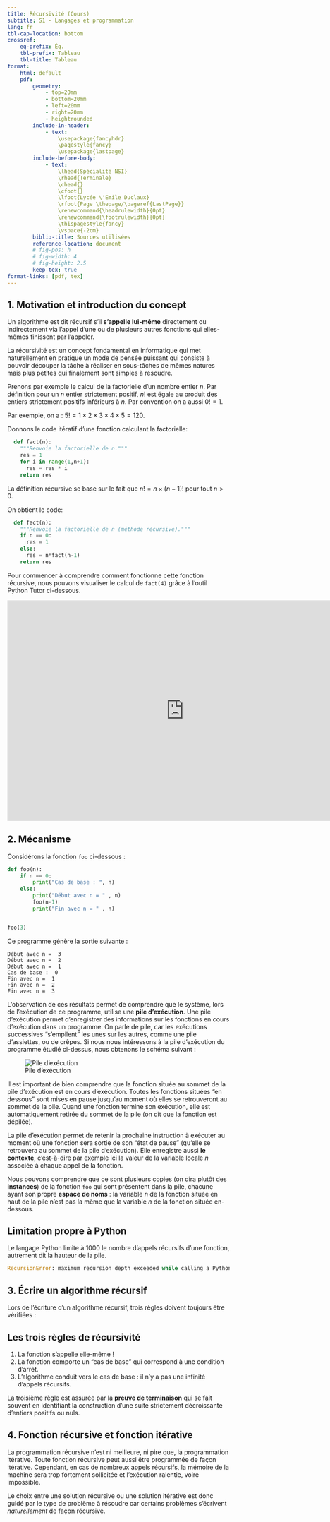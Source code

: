 ```yaml
---
title: Récursivité (Cours)
subtitle: S1 - Langages et programmation
lang: fr
tbl-cap-location: bottom
crossref: 
    eq-prefix: Éq.
    tbl-prefix: Tableau
    tbl-title: Tableau
format:
    html: default
    pdf: 
        geometry:
            - top=20mm
            - bottom=20mm
            - left=20mm
            - right=20mm
            - heightrounded
        include-in-header:
            - text:
                \usepackage{fancyhdr}
                \pagestyle{fancy}
                \usepackage{lastpage}
        include-before-body:
            - text:
                \lhead{Spécialité NSI} 
                \rhead{Terminale}
                \chead{} 
                \cfoot{}
                \lfoot{Lycée \'Emile Duclaux}
                \rfoot{Page \thepage/\pageref{LastPage}}
                \renewcommand{\headrulewidth}{0pt}
                \renewcommand{\footrulewidth}{0pt}
                \thispagestyle{fancy}
                \vspace{-2cm}
        biblio-title: Sources utilisées
        reference-location: document
        # fig-pos: h
        # fig-width: 4
        # fig-height: 2.5
        keep-tex: true
format-links: [pdf, tex]
---
```


## 1. Motivation et introduction du concept

Un algorithme est dit récursif s'il **s'appelle lui-même** directement ou
indirectement via l'appel d'une ou de plusieurs autres fonctions qui
elles-mêmes finissent par l'appeler.

La récursivité est un concept fondamental en informatique qui met
naturellement en pratique un mode de pensée puissant qui consiste à
pouvoir découper la tâche à réaliser en sous-tâches de mêmes natures mais
plus petites qui finalement sont simples à résoudre.

Prenons par exemple le calcul de la factorielle d'un nombre entier $n$.  Par
définition pour un $n$ entier strictement positif, $n!$ est égale au
produit des entiers strictement positifs inférieurs à $n$.  Par
convention on a aussi $0! = 1$.

Par exemple, on a : $5!=1\times 2\times 3\times 4\times 5 = 120$.

Donnons le code itératif d'une fonction calculant la factorielle:

```python
  def fact(n):
    """Renvoie la factorielle de n."""
    res = 1
    for i in range(1,n+1):
      res = res * i  
    return res
```

La définition récursive se base sur le fait que $n! = n\times (n-1)!$ pour
tout $n>0$.

On obtient le code:

```python
  def fact(n):
    """Renvoie la factorielle de n (méthode récursive)."""
    if n == 0:
      res = 1
    else:
      res = n*fact(n-1)
    return res
```

Pour commencer à comprendre comment fonctionne cette fonction récursive, nous pouvons visualiser le calcul de `fact(4)` grâce à l'outil Python Tutor ci-dessous.

<iframe width="800" height="500" frameborder="0" src="https://pythontutor.com/iframe-embed.html#code=def%20fact%28n%29%3A%0A%20%20%20%20%22%22%22Renvoie%20la%20factorielle%20de%20n%20%28m%C3%A9thode%20r%C3%A9cursive%29.%22%22%22%0A%20%20%20%20if%20n%20%3D%3D%200%3A%0A%20%20%20%20%20%20res%20%3D%201%0A%20%20%20%20else%3A%0A%20%20%20%20%20%20res%20%3D%20n*fact%28n-1%29%0A%20%20%20%20return%20res%0A%0A%0Aprint%28fact%284%29%29&codeDivHeight=400&codeDivWidth=350&cumulative=false&curInstr=0&heapPrimitives=nevernest&origin=opt-frontend.js&py=3&rawInputLstJSON=%5B%5D&textReferences=false"> </iframe>

## 2. Mécanisme

Considérons la fonction `foo` ci-dessous :

```python
def foo(n):
    if n == 0:
        print("Cas de base : ", n)
    else:
        print("Début avec n = " , n)
        foo(n-1)
        print("Fin avec n = " , n)


foo(3)
```

Ce programme génère la sortie suivante : 

````pycon
Début avec n =  3
Début avec n =  2
Début avec n =  1
Cas de base :  0
Fin avec n =  1
Fin avec n =  2
Fin avec n =  3
````

L'observation de ces résultats permet de comprendre que le système, lors de l'exécution de ce programme, utilise une **pile d'exécution**. Une pile d'exécution permet d'enregistrer des informations sur les fonctions en cours d'exécution dans un programme. On parle de pile, car les exécutions successives "s'empilent" les unes sur les autres, comme une pile d'assiettes, ou de crêpes. Si nous nous intéressons à la pile d'exécution du programme étudié ci-dessus, nous obtenons le schéma suivant :

![Pile d'exécution](pile_recursive.png)

Il est important de bien comprendre que la fonction située au sommet de la pile d'exécution est en cours d'exécution. Toutes les fonctions situées "en dessous" sont mises en pause jusqu'au moment où elles se retrouveront au sommet de la pile. Quand une fonction termine son exécution, elle est automatiquement retirée du sommet de la pile (on dit que la fonction est dépilée).

La pile d'exécution permet de retenir la prochaine instruction à exécuter au moment où une fonction sera sortie de son "état de pause" (qu'elle se retrouvera au sommet de la pile d'exécution). Elle enregistre aussi **le contexte**, c'est-à-dire par exemple ici la valeur de la variable locale $n$ associée à chaque appel de la fonction.

Nous pouvons comprendre que ce sont plusieurs copies (on dira plutôt des **instances**) de la fonction `foo` qui sont présentent dans la pile, chacune ayant son propre **espace de noms** : la variable $n$ de la fonction située en haut de la pile n'est pas la même que la variable $n$ de la fonction située en-dessous.

::: {.callout-warning}
## Limitation propre à Python
Le langage Python limite à 1000 le nombre d'appels récursifs d'une fonction, autrement dit la hauteur de la pile.

```python
RecursionError: maximum recursion depth exceeded while calling a Python object
```
:::

## 3. Écrire un algorithme récursif

Lors de l'écriture d'un algorithme récursif, trois règles doivent toujours être vérifiées :

::: {.callout-important}
## Les trois règles de récursivité
1. La fonction s'appelle elle-même !
2. La fonction comporte un "cas de base" qui correspond à une condition d'arrêt.
3. L'algorithme conduit vers le cas de base : il n'y a pas une infinité d'appels récursifs.
:::

La troisième règle est assurée par la **preuve de terminaison** qui se fait souvent en identifiant la construction d’une suite strictement décroissante d’entiers positifs ou nuls.

## 4. Fonction récursive et fonction itérative

La programmation récursive n'est ni meilleure, ni pire que, la programmation itérative. Toute fonction récursive peut aussi être programmée de façon itérative. Cependant, en cas de nombreux appels récursifs, la mémoire de la machine sera trop fortement sollicitée et l'exécution ralentie, voire impossible.

Le choix entre une solution récursive ou une solution itérative est donc guidé par le type de problème à résoudre car certains problèmes s'écrivent *naturellement* de façon récursive.


